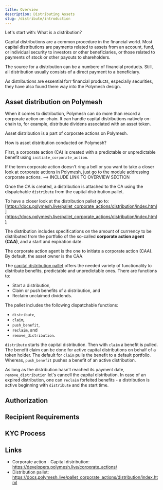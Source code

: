 ```yaml
---
title: Overview
description: Distributing Assets
slug: /distribute/introduction
---
```


Let's start with: What is a distribution?

Capital distributions are a common procedure in the financial world. Most capital distributions are payments related to assets from an account, fund, or individual security to investors or other beneficiaries, or those related to payments of stock or other payouts to shareholders.

The source for a distribution can be a numbere of financial products. Still, all distribution usually consists of a direct payment to a beneficiary.

As distributions are essential forr financial products, especially securities, they have also found there way into the Polymesh design.

## Asset distribution on Polymesh

When it comes to distribution, Polymesh can do more than record a corporate action on-chain. It can handle capital distributions natively on-chain to, for example, distribute dividens associated with an asset token.

Asset distribution is a part of corporate actions on Polymesh.

How is asset distribution conducted on Polymesh?

First, a corporate action (CA) is created with a predictable or unpredictable benefit using ```initiate_corporate_action```.

<HighlightBox type="tip">

If the term corporate action doesn't ring a bell or you want to take a closer look at corporate actions in Polymesh, just go to the module addressing corporate actions. --> INCLUDE LINK TO OVERVIEW SECTION

</HighlightBox>

Once the CA is created, a distribution is attached to the CA using the dispatchable ```distribute``` from the capital distribution pallet.

<HighlightBox type="info">

To have a closer look at the distribution pallet go to: [https://docs.polymesh.live/pallet_corporate_actions/distribution/index.html](https://docs.polymesh.live/pallet_corporate_actions/distribution/index.html)

</HighlightBox>

The distribution includes specifications on the amount of currrency to be distributed from the portfolio of the so-called **corporate action agent (CAA)**, and a start and expiration date.

<HighlightBox type="info">

The corporate action agent is the one to initiate a corporate action (CAA). By default, the asset owner is the CAA.

</HighlightBox>

The [capital distribution pallet](https://docs.polymesh.live/pallet_corporate_actions/distribution/index.html) offers the needed variety of functionality to distribute benefits, predictable and unpredictable ones. There are functions to:

* Start a distribution,
* Claim or push benefits of a distribution, and
* Reclaim unclaimed dividends.

The pallet includes the following dispatchable functions:

* ```distribute```,
* ```claim```,
* ```push_benefit```,
* ```reclaim```, and
* ```remove_distribution```.

```distribute``` starts the capital distribution. Then with ```claim``` a benefit is pulled. The benefit claim can be done for active capital distributions on behalf of a token holder. The default for ```claim``` pulls the benefit to a default portfolio. Whereas, ```push_benefit``` pushes a benefit of an active distribution.

As long as the distribution hasn't reached its payment date, ```remove_distribution``` let's cancell the capital distribution. In case of an expired distribution, one can ```reclaim``` forfeited benefits - a distribution is active beginning with ```distribute``` and the start time.

## Authorization


## Recipient Requirements


## KYC Process

## Links

* Corporate action - Capital distribution: https://developers.polymesh.live/corporate_actions/
* Distribution pallet: https://docs.polymesh.live/pallet_corporate_actions/distribution/index.html
